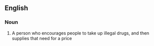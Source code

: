 ==English==

===Noun===
{{en-noun|sg=[[drug]] [[pusher]]}}

# A person who encourages people to take up illegal drugs, and then supplies that need for a price